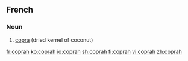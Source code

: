 ==French==
{{wikipedia|lang=fr}}

===Noun===
{{fr-noun|m}}

# [[copra]] (dried kernel of coconut)

[[fr:coprah]]
[[ko:coprah]]
[[io:coprah]]
[[sh:coprah]]
[[fi:coprah]]
[[vi:coprah]]
[[zh:coprah]]